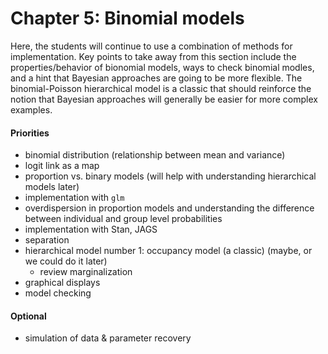 Chapter 5: Binomial models
===============

Here, the students will continue to use a combination of methods for implementation. Key points to take away from this section include the properties/behavior of bionomial models, ways to check binomial modles, and a hint that Bayesian approaches are going to be more flexible.  The binomial-Poisson hierarchical model is a classic that should reinforce the notion that Bayesian approaches will generally be easier for more complex examples.

#### Priorities

- binomial distribution (relationship between mean and variance)
- logit link as a map
- proportion vs. binary models (will help with understanding hierarchical models later)
- implementation with `glm`
- overdispersion in proportion models and understanding the difference between individual and group level probabilities
- implementation with  Stan, JAGS
- separation
- hierarchical model number 1: occupancy model (a classic) (maybe, or we could do it later)
  - review marginalization 
- graphical displays
- model checking

#### Optional

- simulation of data & parameter recovery
